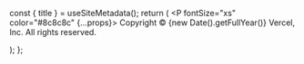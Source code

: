 
  const { title } = useSiteMetadata();
  return (
    <P fontSize="xs" color="#8c8c8c" {...props}>
      Copyright © {new Date().getFullYear()} Vercel, Inc. All rights reserved.
    </P>
  );
};
